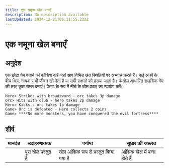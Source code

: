 ```yaml
---
title: एक नमूना खेल बनाएँ
description: No description available
lastUpdated: 2024-12-21T06:11:55.232Z
---
```


# एक नमूना खेल बनाएँ

## अनुदेश

एक छोटा गेम बनाने की कोशिश करें जहां आप विभिन्न अंत स्थितियों पर अभ्यास करते हैं। कई अंकों के बीच भिन्न, नायक सभी जीवन खो देता है या सभी राक्षसों को हराया जाता है। कंसोल आधारित साहसिक गेम की तरह कुछ सरल बनाएं। प्रेरणा के रूप में नीचे के खेल प्रवाह का उपयोग करें:

```
Hero> Strikes with broadsword - orc takes 3p damage
Orc> Hits with club - hero takes 2p damage
Hero> Kicks - orc takes 1p damage
Game> Orc is defeated - Hero collects 2 coins
Game> ****No more monsters, you have conquered the evil fortress****
```

## शीर्ष

| मानदंड | उदाहरणात्मक          | पर्याप्त                              | सुधार की जरूरत              |
| ------ | -------------------- | ------------------------------------- | --------------------------- |
|        | पूरा खेल प्रस्तुत है | खेल आंशिक रूप से प्रस्तुत किया गया है | आंशिक खेल में बग्स होते हैं |

